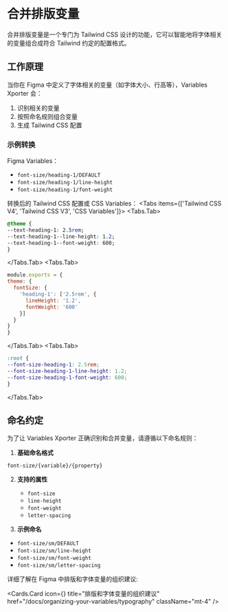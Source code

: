 
# 合并排版变量

合并排版变量是一个专门为 Tailwind CSS 设计的功能，它可以智能地将字体相关的变量组合成符合 Tailwind 约定的配置格式。

## 工作原理

当你在 Figma 中定义了字体相关的变量（如字体大小、行高等），Variables Xporter 会：

1. 识别相关的变量
2. 按照命名规则组合变量
3. 生成 Tailwind CSS 配置

### 示例转换

Figma Variables：
- `font-size/heading-1/DEFAULT`
- `font-size/heading-1/line-height`
- `font-size/heading-1/font-weight`

转换后的 Tailwind CSS 配置或 CSS Variables：
<Tabs items={['Tailwind CSS V4', 'Tailwind CSS V3', 'CSS Variables']}>
  <Tabs.Tab>
  ```css
@theme {
  --text-heading-1: 2.5rem;
  --text-heading-1--line-height: 1.2;
  --text-heading-1--font-weight: 600;
}
```
  </Tabs.Tab>
  <Tabs.Tab>
  ```js
module.exports = {
  theme: {
    fontSize: {
      'heading-1': ['2.5rem', {
        lineHeight: '1.2',
        fontWeight: '600'
      }]
    }
  }
}
```
  </Tabs.Tab>
  <Tabs.Tab>
  ```css
:root {
  --font-size-heading-1: 2.5rem;
  --font-size-heading-1-line-height: 1.2;
  --font-size-heading-1-font-weight: 600;
}
```
  </Tabs.Tab>
</Tabs>

## 命名约定

为了让 Variables Xporter 正确识别和合并变量，请遵循以下命名规则：

1. **基础命名格式**

`font-size/{variable}/{property}`


2. **支持的属性**
   - `font-size`
   - `line-height`
   - `font-weight`
   - `letter-spacing`

3. **示例命名**

- `font-size/sm/DEFAULT`
- `font-size/sm/line-height`
- `font-size/sm/font-weight`
- `font-size/sm/letter-spacing`


详细了解在 Figma 中排版和字体变量的组织建议:

  <Cards.Card
    icon={<Type  />}
    title="排版和字体变量的组织建议"
    href="/docs/organizing-your-variables/typography"
    className="mt-4"
  />
